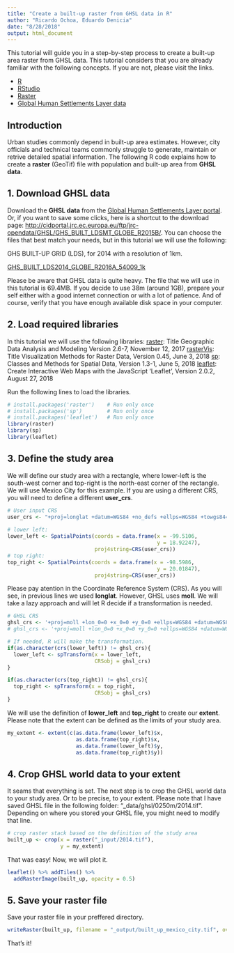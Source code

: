 ```yaml
---
title: "Create a built-up raster from GHSL data in R"
author: "Ricardo Ochoa, Eduardo Denicia"
date: "8/28/2018"
output: html_document
---
```


This tutorial will guide you in a step-by-step process to create a built-up area raster from GHSL data. This tutorial considers that you are already familiar with the following concepts. If you are not, please visit the links.

- [R](https://www.r-project.org/)
- [RStudio](https://www.rstudio.com)
- [Raster](https://en.wikipedia.org/wiki/Raster_graphics)
- [Global Human Settlements Layer data](https://ghsl.jrc.ec.europa.eu/)

## Introduction 
Urban studies commonly depend in built-up area estimates. However, city officials and technical teams commonly struggle to generate, maintain or retrive detailed spatial information. The following R code explains how to create a **raster** (GeoTif) file with population and built-up area from **GHSL data**. 

## 1. Download GHSL data
Download the **GHSL data** from the [Global Human Settlements Layer portal](https://ghsl.jrc.ec.europa.eu/). Or, if you want to save some clicks, here is a shortcut to the download page: <http://cidportal.jrc.ec.europa.eu/ftp/jrc-opendata/GHSL/GHS_BUILT_LDSMT_GLOBE_R2015B/>. You can choose the files that best match your needs, but in this tutorial we will use the following:

GHS BUILT-UP GRID (LDS), for 2014 with a resolution of 1km.

[GHS_BUILT_LDS2014_GLOBE_R2016A_54009_1k](http://cidportal.jrc.ec.europa.eu/ftp/jrc-opendata/GHSL/GHS_BUILT_LDSMT_GLOBE_R2015B/GHS_BUILT_LDS2014_GLOBE_R2016A_54009_1k/)

Please be aware that GHSL data is quite heavy. The file that we will use in this tutorial is 69.4MB. If you decide to use 38m (around 1GB), prepare your self either with a good internet connection or with a lot of patience. And of course, verify that you have enough available disk space in your computer.

## 2. Load required libraries
In this tutorial we will use the following libraries:
[raster](https://cran.r-project.org/web/packages/raster/raster.pdf): Title Geographic Data Analysis and Modeling Version 2.6-7, November 12, 2017
[rasterVis](https://cran.r-project.org/web/packages/rasterVis/rasterVis.pdf): Title Visualization Methods for Raster Data, Version 0.45, June 3, 2018
[sp](https://cran.r-project.org/web/packages/sp/sp.pdf): Classes and Methods for Spatial Data, Version 1.3-1, June 5, 2018
[leaflet](https://cran.r-project.org/web/packages/leaflet/leaflet.pdf): Create Interactive Web Maps with the JavaScript 'Leaflet', Version 2.0.2, August 27, 2018

Run the following lines to load the libraries. 

```r
# install.packages('raster')    # Run only once
# install.packages('sp')        # Run only once
# install.packages('leaflet')   # Run only once
library(raster)
library(sp)
library(leaflet)
```

## 3. Define the study area
We will define our study area with a rectangle, where lower-left is the south-west corner and top-right is the north-east corner of the rectangle. We will use Mexico City for this example. If you are using a different CRS, you will need to define a different **user_crs**.

```r
# User input CRS
user_crs <- "+proj=longlat +datum=WGS84 +no_defs +ellps=WGS84 +towgs84=0,0,0"
  
# lower left:
lower_left <- SpatialPoints(coords = data.frame(x = -99.5106, 
                                                y = 18.92247), 
                            proj4string=CRS(user_crs))
# top right: 
top_right <- SpatialPoints(coords = data.frame(x = -98.5986, 
                                                y = 20.01847), 
                            proj4string=CRS(user_crs))
```

Please pay atention in the Coordinate Reference System (CRS). As you will see, in previous lines we used **longlat**. However, GHSL uses **moll**. We will take a lazy approach and will let R decide if a transformation is needed. 

```r
# GHSL CRS
ghsl_crs <- '+proj=moll +lon_0=0 +x_0=0 +y_0=0 +ellps=WGS84 +datum=WGS84 +units=m +no_defs'   # for 1000m and 250m
# ghsl_crs <- '+proj=moll +lon_0=0 +x_0=0 +y_0=0 +ellps=WGS84 +datum=WGS84 +units=m +no_defs' # for 38m

# If needed, R will make the transformation. 
if(as.character(crs(lower_left)) != ghsl_crs){
  lower_left <- spTransform(x = lower_left,
                            CRSobj = ghsl_crs)
}

if(as.character(crs(top_right)) != ghsl_crs){
  top_right <- spTransform(x = top_right,
                            CRSobj = ghsl_crs)
}
```

We will use the definition of **lower_left** and **top_right** to create our **extent**. Please note that the extent can be defined as the limits of your study area.  

```r
my_extent <- extent(c(as.data.frame(lower_left)$x, 
                      as.data.frame(top_right)$x, 
                      as.data.frame(lower_left)$y, 
                      as.data.frame(top_right)$y)) 


```

## 4. Crop GHSL world data to your extent
It seams that everything is set. The next step is to crop the GHSL world data to your study area. Or to be precise, to your extent. Please note that I have saved GHSL file in the following folder: "_data/ghsl/0250m/2014.tif". Depending on where you stored your GHSL file, you might need to modify that line. 

```r
# crop raster stack based on the definition of the study area
built_up <- crop(x = raster("_input/2014.tif"),
                 y = my_extent)

```

That was easy! Now, we will plot it. 

```r
leaflet() %>% addTiles() %>%
  addRasterImage(built_up, opacity = 0.5)
```

## 5. Save your raster file

Save your raster file in your preffered directory.

```r
writeRaster(built_up, filename = "_output/built_up_mexico_city.tif", overwrite = TRUE)
```

That's it!

